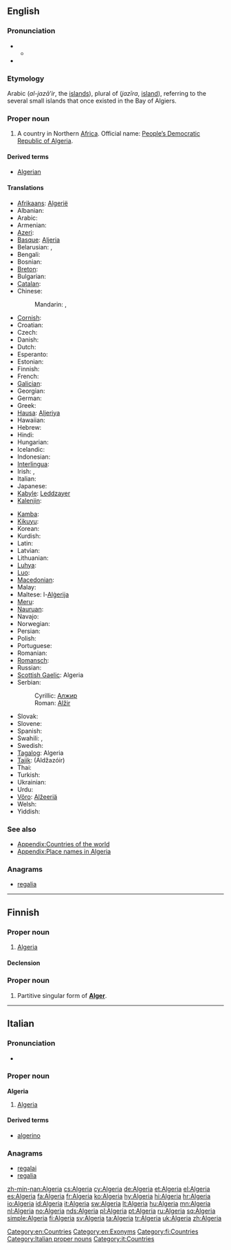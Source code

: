 ==English==
{{wikipedia}}

===Pronunciation===
* {{a|RP}}
** {{IPA|/ælˈdʒɪəriə/}}
* {{audio|En-us-Algeria.ogg|Audio (US)}}

===Etymology===
Arabic {{Arab|[[الجزائر]]}} (''al-jazā’ir'', the [[islands]]), plural of {{Arab|[[جزيرة]]}} (''jazīra'', [[island]]), referring to the several small islands that once existed in the Bay of Algiers.

===Proper noun===
{{en-proper noun}}

# A country in Northern [[Africa]]. Official name: [[People’s Democratic Republic of Algeria]].

====Derived terms====
* [[Algerian]]

====Translations====
{{trans-top|country}}
* [[Afrikaans]]: [[Algerië]]
* Albanian: {{t+|sq|Algjeria|xs=Albanian}}
* Arabic: {{t-|ar|الجزائر|p|tr=al-jazaa'ir}}
* Armenian: {{t-|hy|Ալժիր|tr=Alžir}}
* [[Azeri]]: {{t-|az|Əlcəzair|xs=Azeri}}
* [[Basque]]: [[Aljeria]]
* Belarusian: {{t|be|Алжыр|m|tr=Alžýr|xs=Belarusian}}, {{t|be|Альжыр|m|tr=Al'žýr|xs=Belarusian}} {{qualifier|Taraškevica orthography}}
* Bengali: {{t-|bn|আলজেরিয়া}}
* Bosnian: {{t-|bs|Alžir|m}}
* [[Breton]]: {{t|br|Aljeria}}
* Bulgarian: {{t-|bg|Алжир|m|tr=Alžír}}
* [[Catalan]]: {{t|ca|Algèria|f}}
* Chinese:
*: Mandarin: {{t-|cmn|阿爾及利亞|sc=Hani}},  {{t-|cmn|阿尔及利亚|tr=Ā'ěrjílìyà|sc=Hani}}
* [[Cornish]]: {{t|kw|Aljeri}}
* Croatian: {{t+|hr|Alžir|m|alt=Àlžīr}}
* Czech: {{t+|cs|Alžírsko|n}}
* Danish: {{t-|da|Algeriet}}
* Dutch: {{t+|nl|Algerije}}
* Esperanto: {{t-|eo|Alĝerio|xs=Esperanto}}
* Estonian: {{t+|et|Alžeeria}}
* Finnish: {{t+|fi|Algeria}}
* French: {{t+|fr|Algérie|f}}
* [[Galician]]: {{t|gl|Alxeria|f}}
* Georgian: {{t|ka|ალჟირი|sc=Geor|xs=Georgian}}
* German: {{t+|de|Algerien|n}}
* Greek: {{t+|el|Αλγερία|f|tr=Algería}}
* [[Hausa]]: [[Aljeriya]]
* Hawaiian: {{unicode|[['Alekelia|ʻAlekelia]]}}
* Hebrew: {{t|he|אלג׳יריה|f|tr=Aljiriya}}
* Hindi: {{t+|hi|अल्जीरिया|tr=Aljīriyā|xs=Hindi}}
* Hungarian: {{t+|hu|Algéria}}
* Icelandic: {{t+|is|Alsír}}
* Indonesian: {{t|id|Aljazair}}
* [[Interlingua]]: {{t|ia|Algeria}}
* Irish: {{t|ga|Ailgéir|f|alt=An Ailgéir}}, {{t|ga|Daon-Phoblacht Dhaonlathach na hAilgéire|f}}
* Italian: {{t+|it|Algeria|f}}
* Japanese: {{t+|ja|アルジェリア|tr=Arujeria}}
* [[Kabyle]]: [[Leddzayer]]
* [[Kalenjin]]: {{tø|kln|Aljeria}}
{{trans-mid}}
* [[Kamba]]: {{tø|kam|Aljeria}}
* [[Kikuyu]]: {{tø|ki|Aljeria}}
* Korean: {{t+|ko|알제리|tr=Aljeri|sc=Hang}}
* Kurdish: {{t|ku|جه‌زایر|sc=ku-Arab}}
* Latin: {{t-|la|Algerium}}
* Latvian: {{t-|lv|Alžīrija|xs=Latvian}}
* Lithuanian: {{t+|lt|Alžyras|xs=Lithuanian}}
* [[Luhya]]: {{tø|luy|Aljeria}}
* [[Luo]]: {{tø|luo|Aljeria}}
* [[Macedonian]]: {{t+|mk|Алжир|m|tr=Álžir}}
* Malay: {{t-|ms|Algeria|xs=Malay}}
* Maltese: l-[[Alġerija]]
* [[Meru]]: {{tø|mer|Aljeria}}
* [[Nauruan]]: {{t-|na|Algeria|xs=Nauruan}}
* Navajo: {{tø|nv|Aljííya}}
* Norwegian: {{t+|no|Algerie}}
* Persian: {{t|fa|الجزایر|tr=Aljazâyer|xs=Persian}}
* Polish: {{t+|pl|Algieria|f}}
* Portuguese: {{t+|pt|Argélia|f}}
* Romanian: {{t-|ro|Algeria|f}}
* [[Romansch]]: {{t|rm|Algeria}}
* Russian: {{t+|ru|Алжир|m|tr=Alžír}}
* [[Scottish Gaelic]]: Algeria
* Serbian:
*: Cyrillic: [[Алжир]] {{m}}
*: Roman: [[Alžir]] {{m}}
* Slovak: {{t-|sk|Alžírsko}}
* Slovene: {{t+|sl|Alžirija|f}}
* Spanish: {{t+|es|Argelia|f}}
* Swahili: {{t+|sw|Aljeria|xs=Swahili}}, {{t|sw|Ualjeri}}
* Swedish: {{t+|sv|Algeriet}}
* [[Tagalog]]: Algeria
* [[Tajik]]: {{Cyrl|[[Алҷазоир]]}} (Aldžazóir)
* Thai: {{t|th|ประเทศแอลจีเรีย|tr=pràthàèt aenjiria}}
* Turkish: {{t+|tr|Cezayir}}
* Ukrainian: {{t+|uk|Алжир|m|tr=Alžýr|xs=Ukrainian}}
* Urdu: {{t-|ur|الجزائر|tr=Aljazâ’ir|xs=Urdu}}
* [[Võro]]: [[Alžeeriä]]
* Welsh: {{t-|cy|Algeria|xs=Welsh}}
* Yiddish: {{t|yi|אַלזשיר|tr=Alzhir|sc=Hebr|xs=Yiddish}}
{{trans-bottom}}

===See also===
* [[Appendix:Countries of the world]]
* [[Appendix:Place names in Algeria]]

===Anagrams===
* [[regalia#English|regalia]]

[[Category:en:Countries]]
[[Category:en:Exonyms]]

----

==Finnish==
{{wikipedia|lang=fi}}

===Proper noun===
{{infl|fi|proper noun}}

# [[#English|Algeria]]

====Declension====
{{fi-decl-kulkija|Algeri|nopl=1}}

===Proper noun===
{{infl|fi|proper noun form}}

# Partitive singular form of '''[[Alger#Finnish|Alger]]'''.

[[Category:fi:Countries]]

----

==Italian==
{{wikipedia|lang=it}}

===Pronunciation===
* {{audio|It-Algeria.ogg|Audio}}

===Proper noun===
'''Algeria''' {{f}}

# [[#English|Algeria]]

====Derived terms====
* [[algerino]]

===Anagrams===
* [[regalai#Italian|regalai]]
* [[regalia#Italian|regalia]]

[[Category:Italian proper nouns]]
[[Category:it:Countries]]

[[zh-min-nan:Algeria]]
[[cs:Algeria]]
[[cy:Algeria]]
[[de:Algeria]]
[[et:Algeria]]
[[el:Algeria]]
[[es:Algeria]]
[[fa:Algeria]]
[[fr:Algeria]]
[[ko:Algeria]]
[[hy:Algeria]]
[[hi:Algeria]]
[[hr:Algeria]]
[[io:Algeria]]
[[id:Algeria]]
[[it:Algeria]]
[[sw:Algeria]]
[[lt:Algeria]]
[[hu:Algeria]]
[[mn:Algeria]]
[[nl:Algeria]]
[[no:Algeria]]
[[nds:Algeria]]
[[pl:Algeria]]
[[pt:Algeria]]
[[ru:Algeria]]
[[sq:Algeria]]
[[simple:Algeria]]
[[fi:Algeria]]
[[sv:Algeria]]
[[ta:Algeria]]
[[tr:Algeria]]
[[uk:Algeria]]
[[zh:Algeria]]